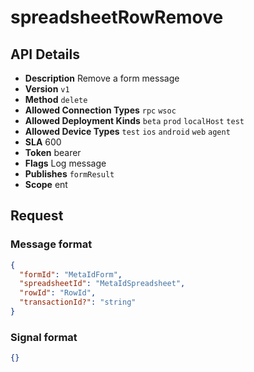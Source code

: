 # spreadsheetRowRemove

## API Details

- **Description** Remove a form message
- **Version** `v1`
- **Method** `delete`
- **Allowed Connection Types** `rpc` `wsoc` 
- **Allowed Deployment Kinds** `beta` `prod` `localHost` `test` 
- **Allowed Device Types** `test` `ios` `android` `web` `agent` 
- **SLA** 600
- **Token** bearer
- **Flags** Log message
- **Publishes** `formResult` 
- **Scope** ent


## Request

### Message format

```json
{
  "formId": "MetaIdForm",
  "spreadsheetId": "MetaIdSpreadsheet",
  "rowId": "RowId",
  "transactionId?": "string"
}
```

### Signal format

```json
{}
```

